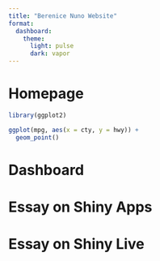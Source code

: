 ```yaml
---
title: "Berenice Nuno Website"
format: 
  dashboard:
    theme:
      light: pulse 
      dark: vapor
---
```

# Homepage 

```r
library(ggplot2)
```

```r
ggplot(mpg, aes(x = cty, y = hwy)) +
  geom_point()
```

# Dashboard


# Essay on Shiny Apps


# Essay on Shiny Live




